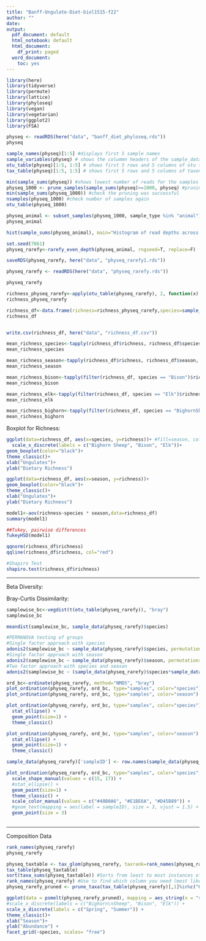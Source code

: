 ```yaml
---
title: "Banff-Ungulate-Diet-biol1515-f22"
author: ""
date:
output:
  pdf_document: default
  html_notebook: default
  html_document:
    df_print: paged
  word_document: 
    toc: yes
---
```

```r
library(here)
library(tidyverse)
library(permute)
library(lattice)
library(phyloseq)
library(vegan)
library(vegetarian)
library(ggplot2)
library(FSA)
```

```r
physeq <- readRDS(here("data", "banff_diet_phyloseq.rds"))
physeq
```

```r
sample_names(physeq)[1:5] #displays first 5 sample names
sample_variables(physeq) # shows the colummn headers of the sample_data 
otu_table(physeq)[1:5, 1:5] # shows first 5 rows and 5 columns of otu table
tax_table(physeq)[1:5, 1:5] # shows first 5 rows and 5 columns of taxonomy table
```

```r
min(sample_sums(physeq)) #shows lowest number of reads for the samples
physeq_1000 <- prune_samples(sample_sums(physeq)>=1000, physeq) #pruning samples with reads below 1000
min(sample_sums(physeq_1000)) #check the pruning was successful  
nsamples(physeq_1000) #check number of samples again
otu_table(physeq_1000)
```

```r
physeq_animal <- subset_samples(physeq_1000, sample_type %in% "animal")
physeq_animal
```

```r
hist(sample_sums(physeq_animal), main="Histogram of read depths across samples", xlab="sequencing depth", ylab="number of samples")
```

```r
set.seed(7861)
physeq_rarefy<-rarefy_even_depth(physeq_animal, rngseed=T, replace=F)
```

```r
saveRDS(physeq_rarefy, here("data", "physeq_rarefy1.rds"))

```

```r
physeq_rarefy <- readRDS(here("data", "physeq_rarefy.rds"))

physeq_rarefy
```

```r
richness_physeq_rarefy<-apply(otu_table(physeq_rarefy), 2, function(x) d(x, q=0))
richness_physeq_rarefy


```

```r
richness_df<-data.frame(richness=richness_physeq_rarefy,species=sample_data(physeq_rarefy)$species, season=sample_data(physeq_rarefy)$season)
richness_df


write.csv(richness_df, here("data", "richness_df.csv"))
```

```r
mean_richness_species<-tapply(richness_df$richness, richness_df$species, mean)
mean_richness_species

mean_richness_season<-tapply(richness_df$richness, richness_df$season, mean)
mean_richness_season

mean_richness_bison<-tapply(filter(richness_df, species == "Bison")$richness, filter(richness_df, species == "Bison")$season, mean)
mean_richness_bison

mean_richness_elk<-tapply(filter(richness_df, species == "Elk")$richness, filter(richness_df, species == "Elk")$season, mean)
mean_richness_elk

mean_richness_bighorn<-tapply(filter(richness_df, species == "BighornSheep")$richness, filter(richness_df, species == "BighornSheep")$season, mean)
mean_richness_bighorn

```

Boxplot for Richness:
```r
ggplot(data=richness_df, aes(x=species, y=richness))+ #fill=season, color=season, type=season)#)+
  scale_x_discrete(labels = c("Bighorn Sheep", "Bison", "Elk"))+
geom_boxplot(color="black")+
theme_classic()+
xlab("Ungulates")+
ylab("Dietary Richness")
```

```r
ggplot(data=richness_df, aes(x=season, y=richness))+ 
geom_boxplot(color="black")+
theme_classic()+
xlab("Ungulates")+
ylab("Dietary Richness")
```

```r
model1<-aov(richness~species * season,data=richness_df)
summary(model1)

##Tukey, pairwise differences
TukeyHSD(model1)
```

```r
qqnorm(richness_df$richness)
qqline(richness_df$richness, col="red")
```

```r
#Shapiro Test
shapiro.test(richness_df$richness)
```


*****
Beta Diversity:

Bray-Curtis Dissimilarity:
```r
samplewise_bc<-vegdist(t(otu_table(physeq_rarefy)), "bray")
samplewise_bc
```

```r
meandist(samplewise_bc, sample_data(physeq_rarefy)$species)
```

```r
#PERMANOVA testing of groups
#Single factor approach with species
adonis2(samplewise_bc ~ sample_data(physeq_rarefy)$species, permutations = 1000)
#Single factor approach with season
adonis2(samplewise_bc ~ sample_data(physeq_rarefy)$season, permutations = 1000)
#Two factor approach with species and season
adonis2(samplewise_bc ~ (sample_data(physeq_rarefy)$species*sample_data(physeq_rarefy)$season), permutations = 1000)
```

```r
ord_bc<-ordinate(physeq_rarefy, method="NMDS", "bray") 
plot_ordination(physeq_rarefy, ord_bc, type="samples", color="species")
plot_ordination(physeq_rarefy, ord_bc, type="samples", color="season")
```

```r
plot_ordination(physeq_rarefy, ord_bc, type="samples", color="species") + 
  stat_ellipse() + 
  geom_point(size=1) +
  theme_classic()

plot_ordination(physeq_rarefy, ord_bc, type="samples", color="season") + 
  stat_ellipse() + 
  geom_point(size=1) +
  theme_classic()
```

```r
sample_data(physeq_rarefy)['sampleID'] <- row.names(sample_data(physeq_rarefy))

plot_ordination(physeq_rarefy, ord_bc, type="samples", color="species", shape="season") +
  scale_shape_manual(values = c(15, 17)) +
  #stat_ellipse() +
  geom_point(size=1) +
  theme_classic() +
  scale_color_manual(values = c("#40B0A6", "#E1BE6A", "#D45B89")) +
  #geom_text(mapping = aes(label = sampleID), size = 3, vjust = 1.5) + #add text variable to plot
  geom_point(size = 3)
  
```

***********
Composition Data

```r
rank_names(physeq_rarefy)
physeq_rarefy
```

```r
physeq_taxtable <- tax_glom(physeq_rarefy, taxrank=rank_names(physeq_rarefy)[1])
tax_table(physeq_taxtable)
sort(taxa_sums(physeq_taxtable)) #Sorts from least to most instances of a taxa
rank_names(physeq_rarefy) #Use to find which column you need (most likely "family_name")
physeq_rarefy_pruned <- prune_taxa(tax_table(physeq_rarefy)[,1]%in%c("Hydrophyllaceae", "Equisetaceae", "Saxifragaceae", "Elaeagnaceae", "Ophioglossaceae", "Plantaginaceae", "Cyperaceae", "Caryophyllaceae", "Crassulaceae", "Asteraceae", "Pinaceae", "Fabaceae", "Ericaceae", "Onagraceae", "Polygonaceae", "Salicaceae", "Poaceae", "Rosaceae"), physeq_rarefy)
```

```r
ggplot(data = psmelt(physeq_rarefy_pruned), mapping = aes_string(x = "season",y = "Abundance")) + geom_bar(aes(color=family_name, fill=family_name), stat="identity", position = "fill")+
#scale_x_discrete(labels = c("Bighorn\nSheep", "Bison", "Elk")) +
scale_x_discrete(labels = c("Spring", "Summer")) +
theme_classic()+
xlab("Season")+
ylab("Abundance") +
facet_grid(~species, scales= "free")
```
